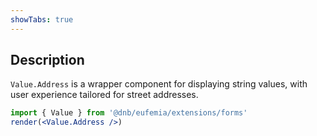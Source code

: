 ```yaml
---
showTabs: true
---
```


## Description

`Value.Address` is a wrapper component for displaying string values, with user experience tailored for street addresses.

```jsx
import { Value } from '@dnb/eufemia/extensions/forms'
render(<Value.Address />)
```
